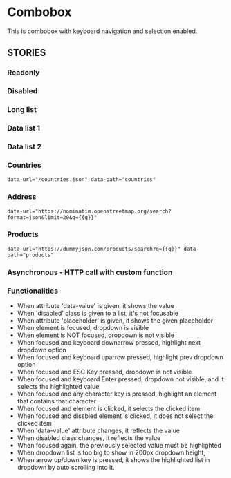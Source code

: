 

<Meta of={Combobox} />

<style>{`
  #story--core-combobox--primary.sb-story { min-height: 200px; }
  #story--core-combobox--long-list.sb-story { min-height: 200px; }
  #story--core-combobox--asynchronous.sb-story { min-height: 200px; }
`}</style>
# Combobox

This is combobox with keyboard navigation and selection enabled.

<Canvas of={Combobox.Primary}/>

<Controls />

<h2 className="h6 sb-unstyled fw-light">STORIES</h2>

### Readonly
<Canvas of={Combobox.Readonly}/>

### Disabled
<Canvas of={Combobox.Disabled}/>

### Long list
<Canvas of={Combobox.LongList}/>

### Data list 1
<Canvas of={Combobox.DataList1}/>

### Data list 2
<Canvas of={Combobox.DataList2}/>

### Countries 
`data-url="/countries.json" data-path="countries"`
<Canvas of={Combobox.Countries}/>

### Address
`data-url="https://nominatim.openstreetmap.org/search?format=json&limit=20&q={{q}}"`
<Canvas of={Combobox.Address}/>

### Products 
`data-url="https://dummyjson.com/products/search?q={{q}}" data-path="products"`
<Canvas of={Combobox.Products}/>

### Asynchronous - HTTP call with custom function
<Canvas of={Combobox.CustomFunction}/>

### Functionalities
*  When attribute 'data-value' is given, it shows the value
*  When 'disabled' class is given to a list, it's not focusable
*  When attribute 'placeholder' is given, it shows the given placeholder
*  When element is focused, dropdown is visible
*  When element is NOT focused, dropdown is not visible
*  When focused and keyboard downarrow pressed, highlight next dropdown option
*  When focused and keyboard uparrow pressed, highlight prev dropdown option
*  When focused and ESC Key pressed, dropdown is not visible
*  When focused and keyboard Enter pressed, dropdown not visible, and it selects the highlighted value
*  When focused and any character key is pressed, highlight an element that contains that character
*  When focused and element is clicked, it selects the clicked item
*  When focused and dissbled element is clicked, it does not select the clicked item
*  When 'data-value' attribute changes, it reflects the value
*  When disabled class changes, it reflects the value
*  When focused again, the previously selected value must be highlighted
*  When dropdown list is too big to show in 200px dropdown height, 
*  When arrow up/down key is pressed, it shows the highlighted list in dropdown by auto scrolling into it. 

